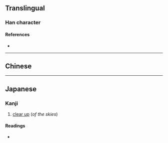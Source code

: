 {{character info/new}}
==Translingual==

===Han character===
{{Han char|rn=100|rad=生|as=04|sn=9|four=|canj=AHQM,XAHQM|ids=⿰日生}}

====References====
* {{Han ref|kx=0755.040|dkj=21676|dj=1164.030|hdz=42577.070|uh=7520|ud=29984}}

----

==Chinese==
{{zh-see|夝|v}}

----

==Japanese==

===Kanji===
{{ja-kanji|grade=uc|rs=生04}}

# [[clear up]] (''of the skies'')

====Readings====
* {{ja-readings|kanon=[[せい]] (sei)|kun=|nanori=}}